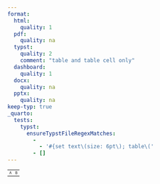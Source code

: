 ```yaml
---
format:
  html:
    quality: 1
  pdf:
    quality: na
  typst:
    quality: 2
    comment: "table and table cell only"
  dashboard:
    quality: 1
  docx:
    quality: na
  pptx:
    quality: na
keep-typ: true
_quarto:
  tests:
    typst:
      ensureTypstFileRegexMatches:
        -
          - '#{set text\(size: 6pt\); table\('
        - []
---
```


```{=html}
<table style="font-size: 8px;">
    <tr><td>A</td><td>B</td></tr>
</table>
```

